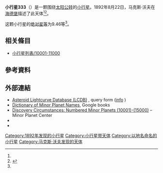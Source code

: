 {{Infobox planet
 | minorplanet     = yes
 | name            = 333 Badenia
 | background      = #D6D6D6
 | image = 
 | image_size      = 
 | caption         =
 | discovery_ref   =  <ref name="MPC-object" />
 | discoverer      = [[马克斯·沃夫|马克斯·沃夫]]
 | discovery_site  = [[海德堡|海德堡]]
 | discovered      = 1892年8月22日
 | mpc_name        = 333 Badenia
 | alt_names       = 333 Badenia
 | pronounced      = 
 | named_after     = <ref name="MPC-object" />
 | mp_category     = [[主帶小行星|主帶小行星]] <ref name="MPC-object" /><ref name="jpldata" />
 | orbit_ref       = <ref name="a">[http://ssd.jpl.nasa.gov/sbdb.cgi?sstr=333 333] {{Wayback|url=http://ssd.jpl.nasa.gov/sbdb.cgi?sstr=333 |date=20210717063549 }}，小行星數據庫瀏覽器（JPL Small-Body Database Browser）－[[美国国家航空航天局|美国国家航空航天局]]喷气推进实验室</ref>
 | epoch           = 2018-03-23.0（[[儒略日|JD]] 2458200.5）
 | uncertainty     = 0
 | observation_arc = 
 | aphelion = {{convert|3.635|AU|km|3|abbr=on|lk=out}}
 | perihelion      = {{convert|2.6365867|AU|km|3|abbr=on}}
 | semimajor       = 3.1356794
 | eccentricity    = 0.1591657
 | period          = 5.55[[儒略年|yr]]
 | mean_anomaly    = 238.48102[[度|°]]
 | mean_motion     = {{Deg2DMS|0.17750330|sup=ms}} / day
 | inclination     = 3.73983
 | asc_node        = 353.29842°
 | arg_peri        = 21.96604
 | mean_diameter   = 
 | rotation        = 
 | albedo          =
 | spectral_type   =
 | abs_magnitude   = 9.46<ref name="jpldata" />
}}
'''小行星333'''（{{lang-en|333 Badenia}}）是一颗围绕[[太阳|太阳]][[公转|公转]]的[[小行星|小行星]]。1892年8月22日，马克斯·沃夫在[[海德堡|海德堡]]描述了此天体<ref name="a" /><ref>{{cite news|title=小行星列表|url=http://cfa-www.harvard.edu/iau/lists/NumberedMPs.txt|accessdate=2018-10-19|newspaper=哈佛大学|archive-date=2008-05-17|archive-url=https://web.archive.org/web/20080517010638/http://cfa-www.harvard.edu/iau/lists/NumberedMPs.txt|dead-url=no}}</ref>。

这颗小行星的[[绝对星等|绝对星等]]为9.46等<ref name="a" />。

== 相关條目 ==
*[[小行星列表/10001-11000|小行星列表/10001-11000]]

== 參考資料 ==
{{reflist|refs=

<ref name="jpldata">{{cite web
  |type       = 2018-01-26 last obs.
  |title      = JPL Small-Body Database Browser:333 Badenia-333 Badenia
  |url        = https://ssd.jpl.nasa.gov/sbdb.cgi?sstr=333
  |publisher  = [[Jet_Propulsion_Laboratory|Jet Propulsion Laboratory]]
  |accessdate = 28 March 2018}}</ref>

<ref name="MPC-object">{{cite web
  |title      = 333 Badenia
  |work      = Minor Planet Center
  |url      = https://www.minorplanetcenter.net/db_search/show_object?object_id=333
  |accessdate      = 28 March 2018
  |archive-date      = 2016-03-04
  |archive-url      = https://web.archive.org/web/20160304112212/http://minorplanetcenter.net/db_search/show_object?object_id=333
  |dead-url      = no
  }}</ref>

}}

==  外部連結 ==
* [http://www.minorplanet.info/PHP/lcdbsummaryquery.php Asteroid Lightcurve Database (LCDB)] {{Wayback|url=http://www.minorplanet.info/PHP/lcdbsummaryquery.php |date=20171210173955 }}, query form ([http://www.minorplanet.info/lightcurvedatabase.html info] {{Wayback|url=http://www.minorplanet.info/lightcurvedatabase.html |date=20171216050541 }})
* [https://books.google.com/books?id=aeAg1X7afOoC&pg Dictionary of Minor Planet Names], Google books
* [http://www.minorplanetcenter.net/iau/lists/NumberedMPs010001.html Discovery Circumstances: Numbered Minor Planets (10001)-(15000)] {{Wayback|url=http://www.minorplanetcenter.net/iau/lists/NumberedMPs010001.html |date=20180612162317 }} – Minor Planet Center
* {{AstDys|333}}
* {{JPL small body}}

{{Minor Planet Number|[[小行星332|小行星332]]|[[小行星334|小行星334]]}}
{{小天体}}

[[Category:1892年发现的小行星|Category:1892年发现的小行星]]
[[Category:小行星带天体|Category:小行星带天体]]
[[Category:以地名命名的小行星|Category:以地名命名的小行星]]
[[Category:马克斯·沃夫发现的天体|Category:马克斯·沃夫发现的天体]]


{{Beltasteroid-stub}}